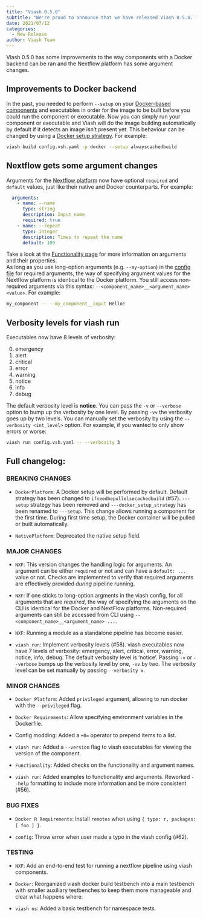 ```yaml
---
title: "Viash 0.5.0"
subtitle: "We're proud to announce that we have released Viash 0.5.0. This new version has some improvements to the way components with a Docker backend can be ran and the Nextflow platform has some argument changes."
date: 2021/07/12
categories:
  - New Release
author: Viash Team
---
```


Viash 0.5.0 has some improvements to the way components with a Docker backend can be ran and the Nextflow platform has some argument changes.

## Improvements to Docker backend

In the past, you needed to perform `--setup` on your [Docker-based components](/documentation/reference/config/platforms/DockerPlatform.html) and executables in order for the image to be built before you could run the component or executable. Now you can simply run your component or executable and Viash will do the image building automatically by default if it detects an image isn't present yet. This behaviour can be changed by using a [Docker setup strategy](/documentation/guide/building-block/docker/setup-strategies.html). For example:

```bash
viash build config.vsh.yaml -p docker --setup alwayscachedbuild
```

## Nextflow gets some argument changes

Arguments for the [Nextflow platform](/documentation/reference/config/platforms/NextflowVdsl3Platform.html) now have optional `required` and `default` values, just like their native and Docker counterparts. For example:

```yaml
  arguments:
    - name: --name
      type: string
      description: Input name
      required: true
    - name: --repeat
      type: integer
      description: Times to repeat the name
      default: 100
```

Take a look at the [Functionality page](/documentation/reference/config/functionality.html) for more information on arguments and their properties.  
As long as you use long-option arguments (e.g. `--my-option`) in the [config file](/documentation/reference/config/overview.html) for required arguments, the way of specifying argument values for the Nextflow platform is identical to the Docker platform. You still access non-required arguments via this syntax: `--<component_name>__<argument_name> <value>`. For example:

```bash
my_component -- --my_component__input Hello!
```

## Verbosity levels for viash run

Executables now have 8 levels of verbosity:

0. emergency
1. alert
2. critical
3. error
4. warning
5. notice
6. info
7. debug

The default verbosity level is **notice**.
You can pass the `-v` or `--verbose` option to bump up the verbosity by one level. By passing `-vv` the verbosity goes up by two levels. You can manually set the verbosity by using the `--verbosity <int_level>` option. For example, if you wanted to only show errors or worse:

```bash
viash run config.vsh.yaml -- --verbosity 3
```

## Full changelog:

### BREAKING CHANGES

* `DockerPlatform`: A Docker setup will be performed by default. Default strategy has been changed to `ifneedbepullelsecachedbuild` (#57).
  `---setup` strategy has been removed and `---docker_setup_strategy` has been renamed to `---setup`.
  This change allows running a component for the first time. During first time setup, the Docker container will be pulled or built automatically.

* `NativePlatform`: Deprecated the native setup field.

### MAJOR CHANGES

* `NXF`: This version changes the handling logic for arguments. An argument can be either `required` or not and can have a `default: ...` value or not. Checks are implemented to verify that required arguments are effectively provided _during_ pipeline running.

* `NXF`: If one sticks to long-option argments in the viash config, for all arguments that are _required_, the way of specifying the arguments on the CLI is identical for the Docker and NextFlow platforms. Non-required arguments can still be accessed from CLI using `--<component_name>__<argument_name> ...`.

* `NXF`: Running a module as a standalone pipeline has become easier.

* `viash run`: Implement verbosity levels (#58). viash executables now have 7 levels of verbosity: emergency, alert, critical, error, warning, notice, info, debug.
  The default verbosity level is 'notice'. Passing `-v` or `--verbose` bumps up the verbosity level by one, `-vv` by two. The verbosity level can be set manually by passing `--verbosity x`.

### MINOR CHANGES

* `Docker Platform`: Added `privileged` argument, allowing to run docker with the `--privileged` flag.

* `Docker Requirements`: Allow specifying environment variables in the Dockerfile.

* Config modding: Added a `+0=` operator to prepend items to a list.

* `viash run`: Added a `--version` flag to viash executables for viewing the version of the component.

* `Functionality`: Added checks on the functionality and argument names.

* `viash run`: Added examples to functionality and arguments. Reworked `--help` formatting to include more information and be more consistent (#56).

### BUG FIXES

* `Docker R Requirements`: Install `remotes` when using `{ type: r, packages: [ foo ] }`.

* `config`: Throw error when user made a typo in the viash config (#62).

### TESTING

* `NXF`: Add an end-to-end test for running a nextflow pipeline using viash components.

* `Docker`: Reorganized viash docker build testbench into a main testbench with smaller auxiliary testbenches to keep them more manageable and clear what happens where.

* `viash ns`: Added a basic testbench for namespace tests.

